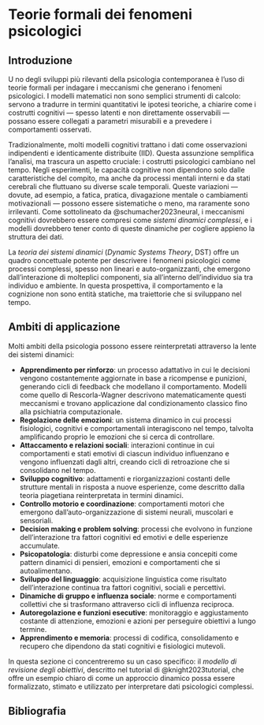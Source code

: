 # Teorie formali dei fenomeni psicologici 

## Introduzione {.unnumbered .unlisted}

<p class="capo">
  <span class="capo-initial" data-bg="1">U</span>
no degli sviluppi più rilevanti della psicologia contemporanea è l’uso di teorie formali per indagare i meccanismi che generano i fenomeni psicologici. I modelli matematici non sono semplici strumenti di calcolo: servono a tradurre in termini quantitativi le ipotesi teoriche, a chiarire come i costrutti cognitivi — spesso latenti e non direttamente osservabili — possano essere collegati a parametri misurabili e a prevedere i comportamenti osservati.
</p>

Tradizionalmente, molti modelli cognitivi trattano i dati come osservazioni indipendenti e identicamente distribuite (IID). Questa assunzione semplifica l’analisi, ma trascura un aspetto cruciale: i costrutti psicologici cambiano nel tempo. Negli esperimenti, le capacità cognitive non dipendono solo dalle caratteristiche del compito, ma anche da processi mentali interni e da stati cerebrali che fluttuano su diverse scale temporali. Queste variazioni — dovute, ad esempio, a fatica, pratica, divagazione mentale o cambiamenti motivazionali — possono essere sistematiche o meno, ma raramente sono irrilevanti. Come sottolineato da @schumacher2023neural, i meccanismi cognitivi dovrebbero essere compresi come *sistemi dinamici complessi*, e i modelli dovrebbero tener conto di queste dinamiche per cogliere appieno la struttura dei dati.

La *teoria dei sistemi dinamici* (*Dynamic Systems Theory*, DST) offre un quadro concettuale potente per descrivere i fenomeni psicologici come processi complessi, spesso non lineari e auto-organizzanti, che emergono dall’interazione di molteplici componenti, sia all’interno dell’individuo sia tra individuo e ambiente. In questa prospettiva, il comportamento e la cognizione non sono entità statiche, ma traiettorie che si sviluppano nel tempo.

## Ambiti di applicazione

Molti ambiti della psicologia possono essere reinterpretati attraverso la lente dei sistemi dinamici:

* **Apprendimento per rinforzo**: un processo adattativo in cui le decisioni vengono costantemente aggiornate in base a ricompense e punizioni, generando cicli di feedback che modellano il comportamento. Modelli come quello di Rescorla-Wagner descrivono matematicamente questi meccanismi e trovano applicazione dal condizionamento classico fino alla psichiatria computazionale.
* **Regolazione delle emozioni**: un sistema dinamico in cui processi fisiologici, cognitivi e comportamentali interagiscono nel tempo, talvolta amplificando proprio le emozioni che si cerca di controllare.
* **Attaccamento e relazioni sociali**: interazioni continue in cui comportamenti e stati emotivi di ciascun individuo influenzano e vengono influenzati dagli altri, creando cicli di retroazione che si consolidano nel tempo.
* **Sviluppo cognitivo**: adattamenti e riorganizzazioni costanti delle strutture mentali in risposta a nuove esperienze, come descritto dalla teoria piagetiana reinterpretata in termini dinamici.
* **Controllo motorio e coordinazione**: comportamenti motori che emergono dall’auto-organizzazione di sistemi neurali, muscolari e sensoriali.
* **Decision making e problem solving**: processi che evolvono in funzione dell’interazione tra fattori cognitivi ed emotivi e delle esperienze accumulate.
* **Psicopatologia**: disturbi come depressione e ansia concepiti come pattern dinamici di pensieri, emozioni e comportamenti che si autoalimentano.
* **Sviluppo del linguaggio**: acquisizione linguistica come risultato dell’interazione continua tra fattori cognitivi, sociali e percettivi.
* **Dinamiche di gruppo e influenza sociale**: norme e comportamenti collettivi che si trasformano attraverso cicli di influenza reciproca.
* **Autoregolazione e funzioni esecutive**: monitoraggio e aggiustamento costante di attenzione, emozioni e azioni per perseguire obiettivi a lungo termine.
* **Apprendimento e memoria**: processi di codifica, consolidamento e recupero che dipendono da stati cognitivi e fisiologici mutevoli.

In questa sezione ci concentreremo su un caso specifico: il *modello di revisione degli obiettivi*, descritto nel tutorial di @knight2023tutorial, che offre un esempio chiaro di come un approccio dinamico possa essere formalizzato, stimato e utilizzato per interpretare dati psicologici complessi.


## Bibliografia {.unnumbered .unlisted}
